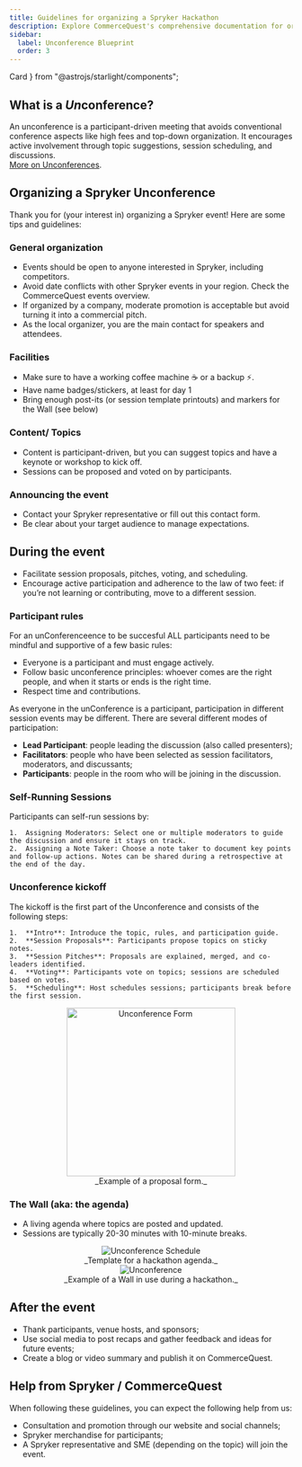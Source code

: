 ```yaml
---
title: Guidelines for organizing a Spryker Hackathon
description: Explore CommerceQuest's comprehensive documentation for organizing your own Spryker Unconference. 
sidebar:
  label: Unconference Blueprint
  order: 3
---
```


  Card
} from "@astrojs/starlight/components";


## What is a ***Un***conference?

An unconference is a participant-driven meeting that avoids conventional conference aspects like high fees and top-down organization.
It encourages active involvement through topic suggestions, session scheduling, and discussions.\
[More on Unconferences](http://en.wikipedia.org/wiki/Unconference#Styles_of_facilitation).

## Organizing a Spryker Unconference
Thank you for (your interest in) organizing a Spryker event! Here are some tips and guidelines:

### General organization
* Events should be open to anyone interested in Spryker, including competitors.
* Avoid date conflicts with other Spryker events in your region. Check the CommerceQuest events overview.
* If organized by a company, moderate promotion is acceptable but avoid turning it into a commercial pitch.
* As the local organizer, you are the main contact for speakers and attendees.

### Facilities
* Make sure to have a working coffee machine ☕️ or a backup ⚡️.
* Have name badges/stickers, at least for day 1
* Bring enough post-its (or session template printouts) and markers for the Wall (see below)

### Content/ Topics
* Content is participant-driven, but you can suggest topics and have a keynote or workshop to kick off.
* Sessions can be proposed and voted on by participants.

### Announcing the event 
* Contact your Spryker representative or fill out this contact form.
* Be clear about your target audience to manage expectations.

## During the event
* Facilitate session proposals, pitches, voting, and scheduling.
* Encourage active participation and adherence to the law of two feet: if you’re not learning or contributing, move to a different session.

### Participant rules
For an unConferenceence to be succesful ALL participants need to be mindful and supportive of a few basic rules:

* Everyone is a participant and must engage actively.
* Follow basic unconference principles: whoever comes are the right people, and when it starts or ends is the right time.
* Respect time and contributions.

As everyone in the unConference is a participant, participation in different session events may be different. There are several different modes of participation:
* **Lead Participant**: people leading the discussion (also called presenters);
* **Facilitators**: people who have been selected as session facilitators, moderators, and discussants;
* **Participants**: people in the room who will be joining in the discussion.

### Self-Running Sessions

Participants can self-run sessions by:

	1.	Assigning Moderators: Select one or multiple moderators to guide the discussion and ensure it stays on track.
	2.	Assigning a Note Taker: Choose a note taker to document key points and follow-up actions. Notes can be shared during a retrospective at the end of the day.

### Unconference kickoff
The kickoff is the first part of the Unconference and consists of the following steps:

	1.	**Intro**: Introduce the topic, rules, and participation guide.
	2.	**Session Proposals**: Participants propose topics on sticky notes.
	3.	**Session Pitches**: Proposals are explained, merged, and co-leaders identified.
	4.	**Voting**: Participants vote on topics; sessions are scheduled based on votes.
	5.	**Scheduling**: Host schedules sessions; participants break before the first session.

<center><Image src={Unconfform} alt="Unconference Form" width="300"/></center>
<center>_Example of a proposal form._</center>


### The Wall (aka: the agenda)
* A living agenda where topics are posted and updated.
* Sessions are typically 20-30 minutes with 10-minute breaks.

<center><Image src={Unconfschedule} alt="Unconference Schedule" /></center>
<center>_Template for a hackathon agenda._</center>

<center><Image src={Unconfphoto} alt="Unconference" /></center>
<center>_Example of a Wall in use during a hackathon._</center>

## After the event
* Thank participants, venue hosts, and sponsors;
* Use social media to post recaps and gather feedback and ideas for future events;
* Create a blog or video summary and publish it on CommerceQuest.

## Help from Spryker / CommerceQuest
When following these guidelines, you can expect the following help from us:
* Consultation and promotion through our website and social channels;
* Spryker merchandise for participants;
* A Spryker representative and SME (depending on the topic) will join the event.